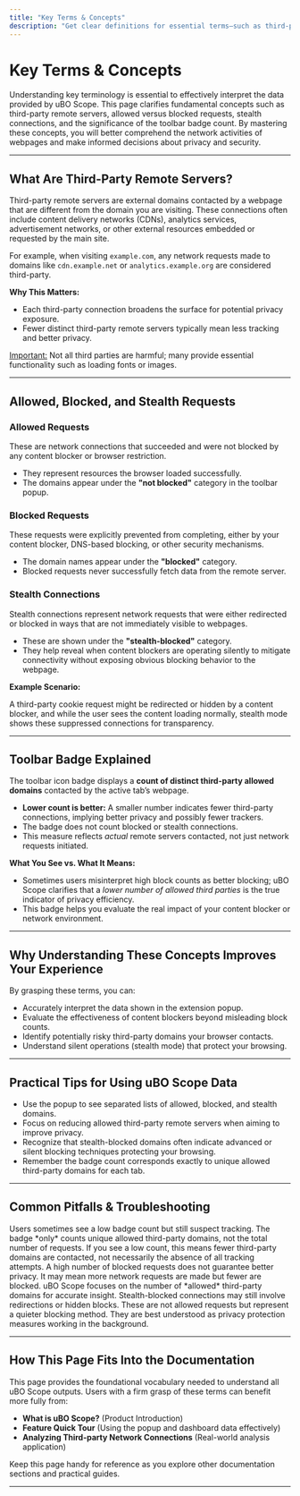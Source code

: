 ```yaml
---
title: "Key Terms & Concepts"
description: "Get clear definitions for essential terms—such as third-party remote servers, allowed and blocked requests, and stealth connections. Understand what the toolbar badge actually means and why a lower count of third-party servers is preferable."
---
```


# Key Terms & Concepts

Understanding key terminology is essential to effectively interpret the data provided by uBO Scope. This page clarifies fundamental concepts such as third-party remote servers, allowed versus blocked requests, stealth connections, and the significance of the toolbar badge count. By mastering these concepts, you will better comprehend the network activities of webpages and make informed decisions about privacy and security.

---

## What Are Third-Party Remote Servers?

Third-party remote servers are external domains contacted by a webpage that are different from the domain you are visiting. These connections often include content delivery networks (CDNs), analytics services, advertisement networks, or other external resources embedded or requested by the main site.

For example, when visiting `example.com`, any network requests made to domains like `cdn.example.net` or `analytics.example.org` are considered third-party.

**Why This Matters:**

- Each third-party connection broadens the surface for potential privacy exposure.
- Fewer distinct third-party remote servers typically mean less tracking and better privacy.

<u>Important:</u> Not all third parties are harmful; many provide essential functionality such as loading fonts or images.

---

## Allowed, Blocked, and Stealth Requests

### Allowed Requests
These are network connections that succeeded and were not blocked by any content blocker or browser restriction.

- They represent resources the browser loaded successfully.
- The domains appear under the **"not blocked"** category in the toolbar popup.

### Blocked Requests
These requests were explicitly prevented from completing, either by your content blocker, DNS-based blocking, or other security mechanisms.

- The domain names appear under the **"blocked"** category.
- Blocked requests never successfully fetch data from the remote server.

### Stealth Connections
Stealth connections represent network requests that were either redirected or blocked in ways that are not immediately visible to webpages.

- These are shown under the **"stealth-blocked"** category.
- They help reveal when content blockers are operating silently to mitigate connectivity without exposing obvious blocking behavior to the webpage.

**Example Scenario:**

A third-party cookie request might be redirected or hidden by a content blocker, and while the user sees the content loading normally, stealth mode shows these suppressed connections for transparency.

---

## Toolbar Badge Explained

The toolbar icon badge displays a **count of distinct third-party allowed domains** contacted by the active tab’s webpage.

- **Lower count is better:** A smaller number indicates fewer third-party connections, implying better privacy and possibly fewer trackers.
- The badge does not count blocked or stealth connections.
- This measure reflects *actual* remote servers contacted, not just network requests initiated.

**What You See vs. What It Means:**

- Sometimes users misinterpret high block counts as better blocking; uBO Scope clarifies that a *lower number of allowed third parties* is the true indicator of privacy efficiency.
- This badge helps you evaluate the real impact of your content blocker or network environment.

---

## Why Understanding These Concepts Improves Your Experience

By grasping these terms, you can:

- Accurately interpret the data shown in the extension popup.
- Evaluate the effectiveness of content blockers beyond misleading block counts.
- Identify potentially risky third-party domains your browser contacts.
- Understand silent operations (stealth mode) that protect your browsing.

---

## Practical Tips for Using uBO Scope Data

- Use the popup to see separated lists of allowed, blocked, and stealth domains.
- Focus on reducing allowed third-party remote servers when aiming to improve privacy.
- Recognize that stealth-blocked domains often indicate advanced or silent blocking techniques protecting your browsing.
- Remember the badge count corresponds exactly to unique allowed third-party domains for each tab.

---

## Common Pitfalls & Troubleshooting

<AccordionGroup title="Common Misunderstandings About Key Terms">
<Accordion title="Misreading the Toolbar Badge">
Users sometimes see a low badge count but still suspect tracking. The badge *only* counts unique allowed third-party domains, not the total number of requests. If you see a low count, this means fewer third-party domains are contacted, not necessarily the absence of all tracking attempts.
</Accordion>
<Accordion title="Assuming Block Count Indicates Blocking Strength">
A high number of blocked requests does not guarantee better privacy. It may mean more network requests are made but fewer are blocked. uBO Scope focuses on the number of *allowed* third-party domains for accurate insight.
</Accordion>
<Accordion title="Confusing Stealth Blocked with Allowed">
Stealth-blocked connections may still involve redirections or hidden blocks. These are not allowed requests but represent a quieter blocking method. They are best understood as privacy protection measures working in the background.
</Accordion>
</AccordionGroup>

---

## How This Page Fits Into the Documentation

This page provides the foundational vocabulary needed to understand all uBO Scope outputs. Users with a firm grasp of these terms can benefit more fully from:

- **What is uBO Scope?** (Product Introduction)
- **Feature Quick Tour** (Using the popup and dashboard data effectively)
- **Analyzing Third-party Network Connections** (Real-world analysis application)

Keep this page handy for reference as you explore other documentation sections and practical guides.

---